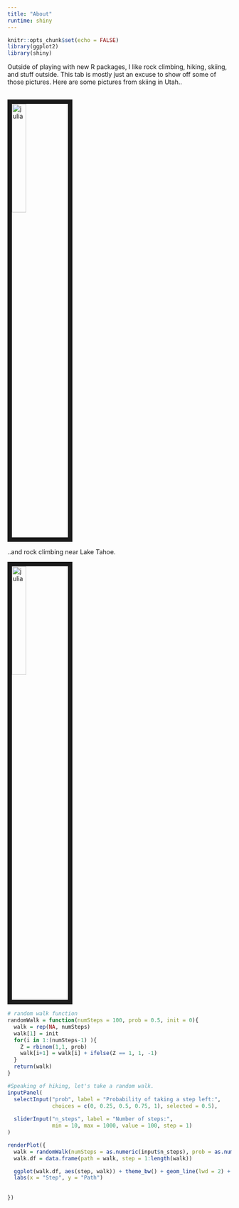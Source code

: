 ```yaml
---
title: "About"
runtime: shiny
---
```


<link rel="stylesheet" href="/Users/juliawrobel/julia-wrobel/css/academicons.css"/>
<link rel="stylesheet" href="/Users/juliawrobel/julia-wrobel/css/styles.css" type="text/css">

```r
knitr::opts_chunk$set(echo = FALSE)
library(ggplot2)
library(shiny)
```


Outside of playing with new R packages, I like rock climbing, hiking, skiing, and stuff outside. This tab is mostly just an excuse to show off some of those pictures. Here are some pictures from skiing in Utah.. 

<br><img src="images/ski.jpg" alt="julia" style="width:25%; border:10px solid"><br>

..and rock climbing near Lake Tahoe.

<img src="images/mountain.jpg" alt="julia" style="width:25%; border:10px solid"><br>

```r
# random walk function
randomWalk = function(numSteps = 100, prob = 0.5, init = 0){
  walk = rep(NA, numSteps)
  walk[1] = init
  for(i in 1:(numSteps-1) ){
    Z = rbinom(1,1, prob)
    walk[i+1] = walk[i] + ifelse(Z == 1, 1, -1)
  }
  return(walk)
}


```



```r

#Speaking of hiking, let's take a random walk.
inputPanel(
  selectInput("prob", label = "Probability of taking a step left:",
              choices = c(0, 0.25, 0.5, 0.75, 1), selected = 0.5),
  
  sliderInput("n_steps", label = "Number of steps:",
              min = 10, max = 1000, value = 100, step = 1)
)

renderPlot({
  walk = randomWalk(numSteps = as.numeric(input$n_steps), prob = as.numeric(input$prob))
  walk.df = data.frame(path = walk, step = 1:length(walk))

  ggplot(walk.df, aes(step, walk)) + theme_bw() + geom_line(lwd = 2) +
  labs(x = "Step", y = "Path")
 
  
})
```
